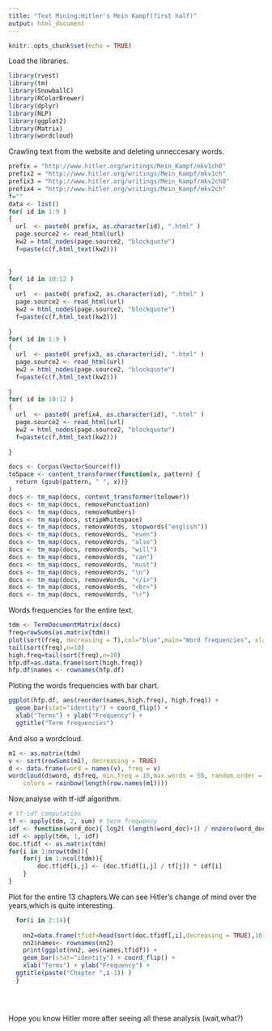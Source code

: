 ```yaml
---
title: "Text Mining:Hitler's Mein Kampf(first half)"
output: html_document
---
```


```r
knitr::opts_chunk$set(echo = TRUE)
```

Load the libraries.

```r
library(rvest)
library(tm)
library(SnowballC)
library(RColorBrewer)
library(dplyr)
library(NLP)
library(ggplot2)
library(Matrix)
library(wordcloud)


```

Crawling text from the website and deleting unneccesary words.

```r

prefix = "http://www.hitler.org/writings/Mein_Kampf/mkv1ch0"
prefix2 = "http://www.hitler.org/writings/Mein_Kampf/mkv1ch"
prefix3 = "http://www.hitler.org/writings/Mein_Kampf/mkv2ch0"
prefix4 = "http://www.hitler.org/writings/Mein_Kampf/mkv2ch"
f=""
data <- list()
for( id in 1:9 )
{
  url  <- paste0( prefix, as.character(id), ".html" )
  page.source2 <- read_html(url)
  kw2 = html_nodes(page.source2, "blockquote")
  f=paste(c(f,html_text(kw2)))
  
  
}
for( id in 10:12 )
{
  url  <- paste0( prefix2, as.character(id), ".html" )
  page.source2 <- read_html(url)
  kw2 = html_nodes(page.source2, "blockquote")
  f=paste(c(f,html_text(kw2)))
  
}
for( id in 1:9 )
{
  url  <- paste0( prefix3, as.character(id), ".html" )
  page.source2 <- read_html(url)
  kw2 = html_nodes(page.source2, "blockquote")
  f=paste(c(f,html_text(kw2)))
  
}
for( id in 10:12 )
{
  url  <- paste0( prefix4, as.character(id), ".html" )
  page.source2 <- read_html(url)
  kw2 = html_nodes(page.source2, "blockquote")
  f=paste(c(f,html_text(kw2)))
  
}

docs <- Corpus(VectorSource(f))
toSpace <- content_transformer(function(x, pattern) {
  return (gsub(pattern, " ", x))}
)
docs <- tm_map(docs, content_transformer(tolower))
docs <- tm_map(docs, removePunctuation)
docs <- tm_map(docs, removeNumbers)
docs <- tm_map(docs, stripWhitespace)
docs <- tm_map(docs, removeWords, stopwords("english"))
docs <- tm_map(docs, removeWords, "even")
docs <- tm_map(docs, removeWords, "also")
docs <- tm_map(docs, removeWords, "will")
docs <- tm_map(docs, removeWords, "can")
docs <- tm_map(docs, removeWords, "must")
docs <- tm_map(docs, removeWords, "\n")
docs <- tm_map(docs, removeWords, "</i>")
docs <- tm_map(docs, removeWords, "<br>")
docs <- tm_map(docs, removeWords, "\r")


```
Words frequencies for the entire text.
```r
tdm <- TermDocumentMatrix(docs)
freq=rowSums(as.matrix(tdm))
plot(sort(freq, decreasing = T),col="blue",main="Word frequencies", xlab="TF-IDF-based rank", ylab = "TF-IDF")
tail(sort(freq),n=10)
high.freq=tail(sort(freq),n=10)
hfp.df=as.data.frame(sort(high.freq))
hfp.df$names <- rownames(hfp.df) 


```
Ploting the words frequencies with bar chart.
```r
ggplot(hfp.df, aes(reorder(names,high.freq), high.freq)) +
  geom_bar(stat="identity") + coord_flip() + 
  xlab("Terms") + ylab("Frequency") +
  ggtitle("Term frequencies")


```
And also a wordcloud.
```r
m1 <- as.matrix(tdm)
v <- sort(rowSums(m1), decreasing = TRUE)
d <- data.frame(word = names(v), freq = v)
wordcloud(d$word, d$freq, min.freq = 10,max.words = 50, random.order = F, ordered.colors = F, 
    colors = rainbow(length(row.names(m1))))

```
Now,analyse with tf-idf algorithm.
```r
# tf-idf computation
tf <- apply(tdm, 2, sum) # term frequency
idf <- function(word_doc){ log2( (length(word_doc)+1) / nnzero(word_doc) ) }
idf <- apply(tdm, 1, idf)
doc.tfidf <- as.matrix(tdm)
for(i in 1:nrow(tdm)){
    for(j in 1:ncol(tdm)){
        doc.tfidf[i,j] <- (doc.tfidf[i,j] / tf[j]) * idf[i]
    }
}
```
Plot for the entire 13 chapters.We can see Hitler's change of mind over the years,which is quite interesting.
```r
  for(i in 2:14){
  
    nn2=data.frame(tfidf=head(sort(doc.tfidf[,i],decreasing = TRUE),10))
    nn2$names<- rownames(nn2) 
    print(ggplot(nn2, aes(names,tfidf)) +
    geom_bar(stat="identity") + coord_flip() + 
    xlab("Terms") + ylab("Frequency") +
  ggtitle(paste("Chapter ",i-1)) )
  }
  
  



```

Hope you know Hitler more after seeing all these analysis (wait,what?)


